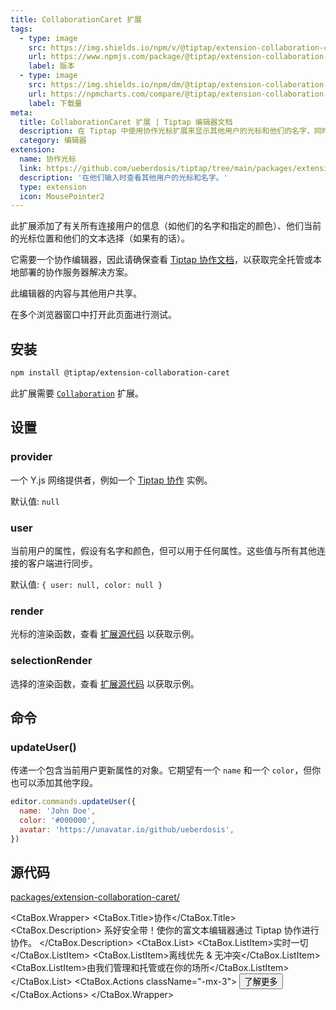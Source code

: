```yaml
---
title: CollaborationCaret 扩展
tags:
  - type: image
    src: https://img.shields.io/npm/v/@tiptap/extension-collaboration-caret?label=version
    url: https://www.npmjs.com/package/@tiptap/extension-collaboration-caret
    label: 版本
  - type: image
    src: https://img.shields.io/npm/dm/@tiptap/extension-collaboration-caret.svg
    url: https://npmcharts.com/compare/@tiptap/extension-collaboration-caret?minimal=true
    label: 下载量
meta:
  title: CollaborationCaret 扩展 | Tiptap 编辑器文档
  description: 在 Tiptap 中使用协作光标扩展来显示其他用户的光标和他们的名字，同时他们在输入。更多内容请见文档！
  category: 编辑器
extension:
  name: 协作光标
  link: https://github.com/ueberdosis/tiptap/tree/main/packages/extension-collaboration-caret
  description: '在他们输入时查看其他用户的光标和名字。'
  type: extension
  icon: MousePointer2
---
```



此扩展添加了有关所有连接用户的信息（如他们的名字和指定的颜色）、他们当前的光标位置和他们的文本选择（如果有的话）。

它需要一个协作编辑器，因此请确保查看 [Tiptap 协作文档](/collaboration/getting-started/overview)，以获取完全托管或本地部署的协作服务器解决方案。

<Callout title="公开演示" variant="warning">
  此编辑器的内容与其他用户共享。
</Callout>

<CodeDemo path="/Extensions/CollaborationCaret?hideSource" />
<CodeDemo path="/Extensions/CollaborationCaret" />

在多个浏览器窗口中打开此页面进行测试。

## 安装

```bash
npm install @tiptap/extension-collaboration-caret
```

此扩展需要 [`Collaboration`](/collaboration/getting-started/overview) 扩展。

## 设置

### provider

一个 Y.js 网络提供者，例如一个 [Tiptap 协作](/collaboration/getting-started/overview) 实例。

默认值: `null`

### user

当前用户的属性，假设有名字和颜色，但可以用于任何属性。这些值与所有其他连接的客户端进行同步。

默认值: `{ user: null, color: null }`

### render

光标的渲染函数，查看 [扩展源代码](https://github.com/ueberdosis/tiptap/blob/main/packages/extension-collaboration-caret/) 以获取示例。

### selectionRender

选择的渲染函数，查看 [扩展源代码](https://github.com/ueberdosis/tiptap/blob/main/packages/extension-collaboration-caret/) 以获取示例。

## 命令

### updateUser()

传递一个包含当前用户更新属性的对象。它期望有一个 `name` 和一个 `color`，但你也可以添加其他字段。

```js
editor.commands.updateUser({
  name: 'John Doe',
  color: '#000000',
  avatar: 'https://unavatar.io/github/ueberdosis',
})
```

## 源代码

[packages/extension-collaboration-caret/](https://github.com/ueberdosis/tiptap/blob/main/packages/extension-collaboration-caret/)

<CtaBox.Wrapper>
  <CtaBox.Title>协作</CtaBox.Title>
  <CtaBox.Description>
    系好安全带！使你的富文本编辑器通过 Tiptap 协作进行协作。
  </CtaBox.Description>
  <CtaBox.List>
    <CtaBox.ListItem>实时一切</CtaBox.ListItem>
    <CtaBox.ListItem>离线优先 & 无冲突</CtaBox.ListItem>
    <CtaBox.ListItem>由我们管理和托管或在你的场所</CtaBox.ListItem>
  </CtaBox.List>
  <CtaBox.Actions className="-mx-3">
    <Button className="text-white/80 hover:text-white/100" variant="tertiary" asChild>
      <Link href="/collaboration/getting-started/overview">
        了解更多
        <ArrowRightIcon className="w-4 h-4" />
      </Link>
    </Button>
  </CtaBox.Actions>
</CtaBox.Wrapper>